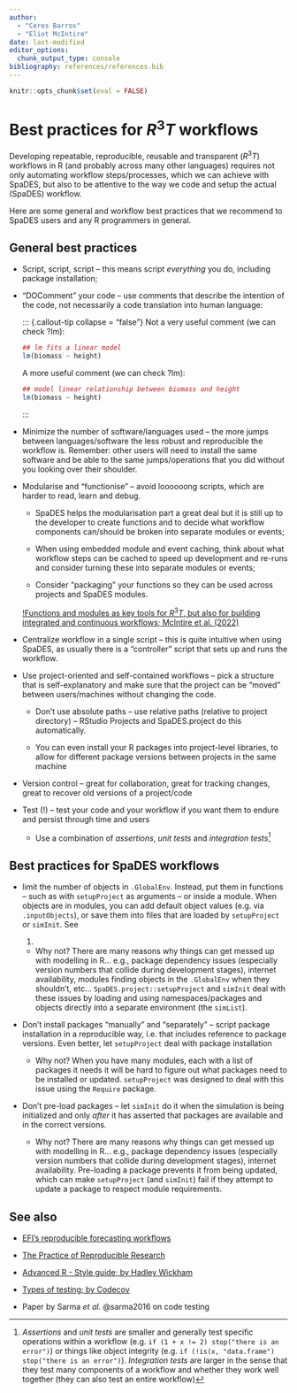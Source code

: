```yaml
---
author: 
  - "Ceres Barros"
  - "Eliot McIntire"
date: last-modified
editor_options:
  chunk_output_type: console
bibliography: references/references.bib
---
```


```r
knitr::opts_chunk$set(eval = FALSE)
```

# Best practices for $R^3T$ workflows

Developing repeatable, reproducible, reusable and transparent ($R^3T$)
workflows in R (and probably across many other languages) requires not
only automating workflow steps/processes, which we can achieve with
SpaDES, but also to be attentive to the way we code and setup the actual
(SpaDES) workflow.

Here are some general and workflow best practices that we recommend to
SpaDES users and any R programmers in general.

## General best practices

-   Script, script, script -- this means script *everything* you do,
    including package installation;

-   "DOComment" your code -- use comments that describe the intention of
    the code, not necessarily a code translation into human language:

    ::: {.callout-tip collapse = "false"} Not a very useful comment (we
    can check ?lm):

    ```r
    ## lm fits a linear model
    lm(biomass ~ height)
    ```

    A more useful comment (we can check ?lm):

    ```r
    ## model linear relationship between biomass and height
    lm(biomass ~ height)
    ```

    :::

-   Minimize the number of software/languages used -- the more jumps
    between languages/software the less robust and reproducible the
    workflow is. Remember: other users will need to install the same
    software and be able to the same jumps/operations that you did
    without you looking over their shoulder.

-   Modularise and "functionise" -- avoid loooooong scripts, which are
    harder to read, learn and debug.

    -   SpaDES helps the modularisation part a great deal but it is
        still up to the developer to create functions and to decide what
        workflow components can/should be broken into separate modules
        or events;

    -   When using embedded module and event caching, think about what
        workflow steps can be cached to speed up development and re-runs
        and consider turning these into separate modules or events;

    -   Consider "packaging" your functions so they can be used across
        projects and SpaDES modules.

    [!Functions and modules as key tools for $R^3T$, but also for
    building integrated and continuous workflows; McIntire et al.
    (2022)](https://onlinelibrary.wiley.com/cms/asset/680b22bc-1a97-4ab6-8f90-6fd1557e9e27/ele13994%20-fig-0001-m.jpg)

-   Centralize workflow in a single script -- this is quite intuitive
    when using SpaDES, as usually there is a "controller" script that
    sets up and runs the workflow.

-   Use project-oriented and self-contained workflows -- pick a
    structure that is self-explanatory and make sure that the project
    can be "moved" between users/machines without changing the code.

    -   Don't use absolute paths -- use relative paths (relative to
        project directory) -- RStudio Projects and SpaDES.project do
        this automatically.

    -   You can even install your R packages into project-level
        libraries, to allow for different package versions between
        projects in the same machine

-   Version control -- great for collaboration, great for tracking
    changes, great to recover old versions of a project/code

-   Test (!) -- test your code and your workflow if you want them to
    endure and persist through time and users

    -   Use a combination of *assertions*, *unit tests* and *integration
        tests*[^1]

## Best practices for SpaDES workflows

-   limit the number of objects in `.GlobalEnv`. Instead, put them in
    functions -- such as with `setupProject` as arguments -- or inside a
    module. When objects are in modules, you can add default object
    values (e.g. via `.inputObjects`), or save them into files that are
    loaded by `setupProject` or `simInit`. See

    1.  

    -   Why not? There are many reasons why things can get messed up
        with modelling in R... e.g., package dependency issues
        (especially version numbers that collide during development
        stages), internet availability, modules finding objects in the
        `.GlobalEnv` when they shouldn't, etc...
        `SpaDES.project::setupProject` and `simInit` deal with these
        issues by loading and using namespaces/packages and objects
        directly into a separate environment (the `simList`).

-   Don't install packages "manually" and "separately" -- script package
    installation in a reproducible way, i.e. that includes reference to
    package versions. Even better, let `setupProject` deal with package
    installation

    -   Why not? When you have many modules, each with a list of
        packages it needs it will be hard to figure out what packages
        need to be installed or updated. `setupProject` was designed to
        deal with this issue using the `Require` package.

-   Don't pre-load packages -- let `simInit` do it when the simulation
    is being initialized and only *after* it has asserted that packages
    are available and in the correct versions.

    -   Why not? There are many reasons why things can get messed up
        with modelling in R... e.g., package dependency issues
        (especially version numbers that collide during development
        stages), internet availability. Pre-loading a package prevents
        it from being updated, which can make `setupProject` (and
        `simInit`) fail if they attempt to update a package to respect
        module requirements.

## See also

-   [EFI's reproducible forecasting
    workflows](https://ecoforecast.org/reproducible-forecasting-workflows/)

-   [The Practice of Reproducible
    Research](http://www.practicereproducibleresearch.org/)

-   [Advanced R - Style guide; by Hadley
    Wickham](http://adv-r.had.co.nz/Style.html)

-   [Types of testing; by
    Codecov](https://about.codecov.io/blog/types-of-testing-unit-vs-integration/)

-   Paper by Sarma *et al.* @sarma2016 on code testing

[^1]: *Assertions* and *unit tests* are smaller and generally test
    specific operations within a workflow (e.g.
    `if (1 + x != 2) stop("there is an error")`) or things like object
    integrity (e.g.
    `if (!is(x, "data.frame") stop("there is an error")`). *Integration
    tests* are larger in the sense that they test many components of a
    workflow and whether they work well together (they can also test an
    entire workflow)
